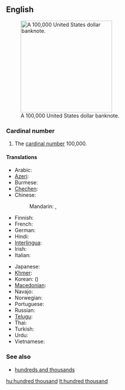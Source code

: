 ==English==
{{enum|ten thousand|million|cardinal number|100,000}}
[[File:100000-dollar.jpg|thumb|250px|upright|A 100,000 United States dollar banknote.]]

===Cardinal number===
{{infl|en|numeral|head=[[hundred]] [[thousand]]}}

# {{cardinal}} The [[cardinal number]] 100,000.

====Translations====
{{trans-top|100,000}}
* Arabic: {{t|ar|مائة ألف|tr=mí'at 'alf}}
* [[Azeri]]: {{t|az|yüz min}}
* Burmese: {{t|my|တသိန်း|tr=tătheing:|sc=Mymr}}
* [[Chechen]]: {{tø|ce|бІе эзар|tr=bje ezar}}
* Chinese:
*: Mandarin: {{t|cmn|十萬|sc=Hani}}, {{t|cmn|十万|tr=shí-wàn|sc=Hani}}
* Finnish: {{t-|fi|satatuhatta}}
* French: {{t|fr|cent-mille|m}}
* German: {{t|de|hunderttausend}}
* Hindi: {{t+|hi|लाख|m|tr=lākh|xs=Hindi}}
* [[Interlingua]]: {{t|ia|cento milles}}
* Irish: {{t|ga|céad míle}}
* Italian: {{t+|it|centomila}}
{{trans-mid}}
* Japanese: {{t|ja|十万|tr=じゅうまん, jū-man}}
* [[Khmer]]: {{t|km|មួយសែន|tr=muŏy sên|sc=Khmr}}
* Korean: {{t|ko|십만|tr=sip-man|sc=Hang}} ({{t|ko|十萬|sc=Hani}})
* [[Macedonian]]: {{t|mk|сто илјади|tr=sto íljadi}}
* Navajo: {{tø|nv|tʼááłáhádí neeznádiin mííl}}
* Norwegian: {{t|no|hundretusen}}
* Portuguese: {{t|pt|cem mil}}
* Russian: {{t-|ru|сто тысяч|tr=sto týsjač}}
* [[Telugu]]: {{t-|te|లక్ష|tr=laksha}}
* Thai: {{t|th|แสน|tr=săen}}
* Turkish: {{t|tr|yüz bin}}
* Urdu: {{t-|ur|لاکھ|m|tr=lākh|xs=Urdu}}
* Vietnamese: {{t|vi|trăm nghìn|xs=Vietnamese}}
{{trans-bottom}}

===See also===
* [[hundreds and thousands]]

[[hu:hundred thousand]]
[[lt:hundred thousand]]